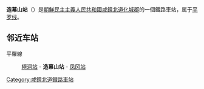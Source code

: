 {{unreferenced|time=2015-02-05T14:57:13+00:00}}
{{朝鮮半島車站資訊
|公司色 = blue
|文字色 = 
|站名 = 造幕山站
|圖片 = 
|pxl = 
|圖片說明 =
|前一站 = [[極洞站|極洞]]
|前一站距離 = 6.5
|後一站距離 = 10.8
|後一站 = [[凤冈站|凤冈]]
|所屬路線 = [[平罗线|平罗线]]
|距離 = 640.9
|起點站 = [[平壤站|平壤]]
|諺文 = 조막산역
|朝鮮漢字 = 造幕山驛
|文觀部式 = Jomaksan-yeok
|馬-賴式 = Chomaksan-yŏk
|副站名 = 
|車站編號 = 
|停站路線數 = 
|所屬公司 = [[朝鮮民主主義人民共和國鐵道省|朝鮮民主主義人民共和國鐵道省]]
|所在地 =[[咸鏡北道|咸鏡北道]][[化城郡|化城郡]]
|車站構造 = 地面车站
|月台配置 = 
|啟用年月日 =
|廢站年月日 = 
|上下車人次 = 
|統計年度 = 
|轉車 = 
|備註 = 
|全寬備註 = 
}}

'''造幕山站'''（{{lang-ko|조막산역}}）是[[朝鮮民主主義人民共和國|朝鮮民主主義人民共和國]][[咸鏡北道|咸鏡北道]][[化城郡|化城郡]]的一個鐵路車站，属于[[平罗线|平罗线]]。

==邻近车站==
平羅線
:[[極洞站|極洞站]] - '''造幕山站''' - [[凤冈站|凤冈站]]

{{朝鲜铁路小作品}}

{{平羅線}}

[[Category:咸鏡北道鐵路車站|Category:咸鏡北道鐵路車站]]